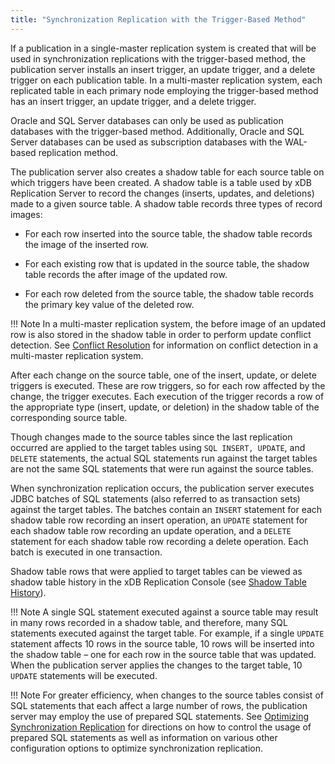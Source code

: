 ```yaml
---
title: "Synchronization Replication with the Trigger-Based Method"
---
```


<div id="sync_replication_trigger_based" class="registered_link"></div>

If a publication in a single-master replication system is created that will be used in synchronization replications with the trigger-based method, the publication server installs an insert trigger, an update trigger, and a delete trigger on each publication table. In a multi-master replication system, each replicated table in each primary node employing the trigger-based method has an insert trigger, an update trigger, and a delete trigger.

Oracle and SQL Server databases can only be used as publication databases with the trigger-based method. Additionally, Oracle and SQL Server databases can be used as subscription databases with the WAL-based replication method.

The publication server also creates a shadow table for each source table on which triggers have been created. A shadow table is a table used by xDB Replication Server to record the changes (inserts, updates, and deletions) made to a given source table. A shadow table records three types of record images: 

- For each row inserted into the source table, the shadow table records the image of the inserted row. 

- For each existing row that is updated in the source table, the shadow table records the after image of the updated row. 

- For each row deleted from the source table, the shadow table records the primary key value of the deleted row.

!!! Note
    In a multi-master replication system, the before image of an updated row is also stored in the shadow table in order to perform update conflict detection. See [Conflict Resolution](../../06_mmr_operation/06_conflict_resolution/#conflict_resolution) for information on conflict detection in a multi-master replication system.

After each change on the source table, one of the insert, update, or delete triggers is executed. These are row triggers, so for each row affected by the change, the trigger executes. Each execution of the trigger records a row of the appropriate type (insert, update, or deletion) in the shadow table of the corresponding source table.

Though changes made to the source tables since the last replication occurred are applied to the target tables using `SQL INSERT, UPDATE`, and `DELETE` statements, the actual SQL statements run against the target tables are not the same SQL statements that were run against the source tables.

When synchronization replication occurs, the publication server executes JDBC batches of SQL statements (also referred to as transaction sets) against the target tables. The batches contain an `INSERT` statement for each shadow table row recording an insert operation, an `UPDATE` statement for each shadow table row recording an update operation, and a `DELETE` statement for each shadow table row recording a delete operation. Each batch is executed in one transaction.

Shadow table rows that were applied to target tables can be viewed as shadow table history in the xDB Replication Console (see [Shadow Table History](../../07_common_operations/04_view_replication_history/#shadow_table_history)).

!!! Note
    A single SQL statement executed against a source table may result in many rows recorded in a shadow table, and therefore, many SQL statements executed against the target table. For example, if a single `UPDATE` statement affects 10 rows in the source table, 10 rows will be inserted into the shadow table – one for each row in the source table that was updated. When the publication server applies the changes to the target table, 10 `UPDATE` statements will be executed.

!!! Note
    For greater efficiency, when changes to the source tables consist of SQL statements that each affect a large number of rows, the publication server may employ the use of prepared SQL statements. See [Optimizing Synchronization Replication](../../05_smr_operation/08_optimizing_performance/02_optimize_sync_replication/#optimize_sync_replication) for directions on how to control the usage of prepared SQL statements as well as information on various other configuration options to optimize synchronization replication.
